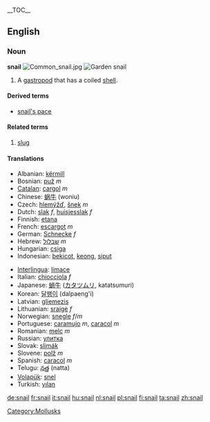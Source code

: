 {{wikipedia}} __TOC__
==English==

===Noun===
'''snail'''
[[Image:Common snail.jpg|thumb]]
[[Image:Snail2.JPG|thumb|Garden snail]]
# A [[gastropod]] that has a coiled [[shell]].

====Derived terms====
* [[snail's pace]]

====Related terms====
#[[slug]]

{{Flowbreak}}
====Translations====
{{top}}
*Albanian: [[kërmill]]
*Bosnian: [[puž]] ''m''
*[[Catalan]]: [[cargol]] ''m''
*Chinese: [[蜗牛]] (woniu)
*Czech: [[hlemýžď]], [[šnek]] ''m''
*Dutch: [[slak]] ''f'', [[huisjesslak]] ''f''
*Finnish: [[etana]]
*French: [[escargot]] ''m''
*German: [[Schnecke]] ''f''
*Hebrew: [[שבלול]] ''m''
*Hungarian: [[csiga]]
*Indonesian: [[bekicot]], [[keong]], [[siput]]
{{mid}}
*[[Interlingua]]: [[limace]]
*Italian: [[chiocciola]] ''f''
*Japanese: [[蝸牛]] ([[カタツムリ]], katatsumuri)
*Korean: [[달팽이]] (dalpaeng'i)
*Latvian: [[gliemezis]] {{m}}
*Lithuanian: [[sraigė]] ''f''
*Norwegian: [[snegle]] ''f''/''m''
*Portuguese: [[caramujo]] ''m'', [[caracol]] ''m''
*Romanian: [[melc]] ''m''
*Russian: [[улитка]] {{f}}
*Slovak: [[slimák]]
*Slovene: [[polž]] ''m''
*Spanish: [[caracol]] ''m''
*Telugu: [[నత్త]] (natta)
*[[Volapük]]: [[snel]]
*Turkish: [[yılan]]
{{bottom}}

[[Category:Mollusks]]

[[de:snail]]
[[fr:snail]]
[[it:snail]]
[[hu:snail]]
[[nl:snail]]
[[pl:snail]]
[[fi:snail]]
[[ta:snail]]
[[zh:snail]]